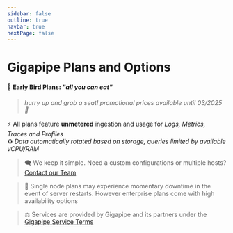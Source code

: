 ```yaml
---
sidebar: false
outline: true
navbar: true
nextPage: false
---
```



# Gigapipe Plans and Options

#### 🐣 Early Bird Plans: _"all you can eat"_
> _hurry up and grab a seat! promotional prices available until 03/2025 🎄_

⚡ All plans feature **unmetered** ingestion and usage for _Logs, Metrics, Traces and Profiles_ <br/>
♻️ _Data automatically rotated based on storage, queries limited by available vCPU/RAM_<br/>

<PricingCalculator />

> 🗨️ We keep it simple. Need a custom configurations or multiple hosts? [Contact our Team](/signup)

> 🥡 Single node plans may experience momentary downtime in the event of server restarts. However enterprise plans come with high availability options

> ⚖️ Services are provided by Gigapipe and its partners under the [Gigapipe Service Terms](/legal)
